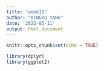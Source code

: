 ```yaml
---
title: "week10"
author: "BINGYU YANG"
date: '2022-05-11'
output: html_document
---
```


```r
knitr::opts_chunk$set(echo = TRUE)
```

```r
library(dplyr)
library(ggplot2)
```

